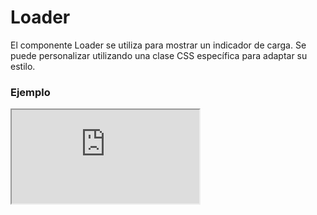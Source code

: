 # Loader

El componente Loader se utiliza para mostrar un indicador de carga. Se puede personalizar utilizando una clase CSS específica para adaptar su estilo.


### Ejemplo

<Iframe
  minHeightIframe="30dvh"
  src="https://fenextjs-component-storybook.vercel.app/iframe.html?args=&id=loader-loader--index&viewMode=story"
/>

### Importación

Para importar el componente Loader, se puede hacer desde fenextjs

```tsx copy
import { Loader } from "fenextjs";
```

### Parámetros

| Parámetro       | Tipo   | Requerido | Default | Descripcion                                                   |
| --------------- | ------ | --------- | ------- | ------------------------------------------------------------- |
| classNameLoader | string | no        | ''      | Clase CSS para personalizar el estilo del indicador de carga. |

### Storybook

Para ver el storybook del componente lo puede hacer con este [link](https://fenextjs-component-storybook.vercel.app/?path=/story/loader-loader--index)

### Usos

- Loader básico

```tsx copy
<Loader />
```

- Loader con clase personalizada

```tsx copy
<Loader classNameLoader="custom-loader" />
```
